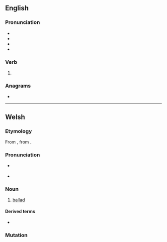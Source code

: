 {{also|bäled}}
==English==

===Pronunciation===
* {{IPA|en|/beɪld/}}
* {{audio|en|En-us-baled.ogg|Audio (US)}}
* {{homophones|en|bailed}}
* {{rhymes|en|eɪld}}

===Verb===
{{head|en|verb form}}

# {{en-past of|bale}}

===Anagrams===
* {{anagrams|en|a=abdel|Balde|Blade|abled|albed|blade|blead}}

----

==Welsh==

===Etymology===
From {{der|cy|en|ballad}}, from {{der|cy|fr|ballade}}.

===Pronunciation===
* {{a|cy-N}} {{IPA|cy|/ˈbalɛd/}}
* {{a|cy-S}} {{IPA|cy|/ˈbaːlɛd/|/ˈbalɛd/}}

===Noun===
{{cy-noun|f|baledi}}

# [[ballad]]

====Derived terms====
* {{l|cy|baledwr||balladeer}}

===Mutation===
{{cy-mut}}